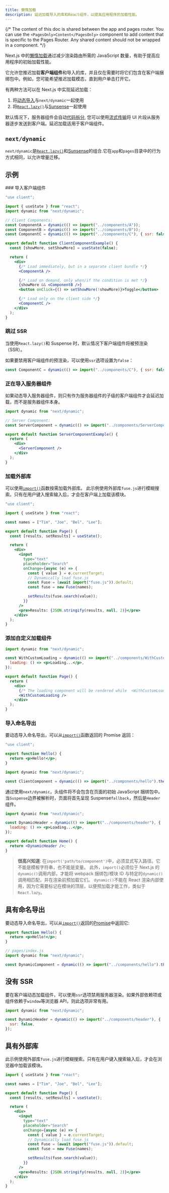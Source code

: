 ```yaml
---
title: 懒惰加载
description: 延迟加载导入的库和React组件，以提高应用程序的加载性能。
---
```


{/* The content of this doc is shared between the app and pages router. You can use the `<PagesOnly>Content</PagesOnly>` component to add content that is specific to the Pages Router. Any shared content should not be wrapped in a component. */}

Next.js 中的[懒惰加载](https://developer.mozilla.org/docs/Web/Performance/Lazy_loading)通过减少渲染路由所需的 JavaScript 数量，有助于提高应用程序的初始加载性能。

它允许您推迟加载**客户端组件**和导入的库，并且仅在需要时将它们包含在客户端捆绑包中。例如，您可能希望推迟加载模态，直到用户单击打开它。

有两种方法可以在 Next.js 中实现延迟加载：

1. 将[动态导入](#nextdynamic)与`next/dynamic`一起使用
2. 将[`React.lazy()`](https://react.dev/reference/react/lazy)与[Sunsense](https://react.dev/reference/react/Suspense)一起使用

默认情况下，服务器组件会自动[代码拆分](https://developer.mozilla.org/docs/Glossary/Code_splitting), 您可以使用[流式传输](/docs/app/building-your-application/routing/loading-ui-and-streaming)将 UI 片段从服务器逐步发送到客户端。延迟加载适用于客户端组件。

## `next/dynamic`

`next/dynamic`是[`React.lazy()`](https://react.dev/reference/react/lazy)和[Sunsense](https://react.dev/reference/react/Suspense)的组合.它在`app`和`pages`目录中的行为方式相同，以允许增量迁移。

## 示例

<AppOnly>
### 导入客户端组件

```jsx filename="app/page.js"
"use client";

import { useState } from "react";
import dynamic from "next/dynamic";

// Client Components:
const ComponentA = dynamic(() => import("../components/A"));
const ComponentB = dynamic(() => import("../components/B"));
const ComponentC = dynamic(() => import("../components/C"), { ssr: false });

export default function ClientComponentExample() {
  const [showMore, setShowMore] = useState(false);

  return (
    <div>
      {/* Load immediately, but in a separate client bundle */}
      <ComponentA />

      {/* Load on demand, only when/if the condition is met */}
      {showMore && <ComponentB />}
      <button onClick={() => setShowMore(!showMore)}>Toggle</button>

      {/* Load only on the client side */}
      <ComponentC />
    </div>
  );
}
```

### 跳过 SSR

当使用`React.lazy()`和 Suspense 时，默认情况下客户端组件将被预渲染（SSR）。

如果要禁用客户端组件的预渲染，可以使用`ssr`选项设置为`false`：

```jsx
const ComponentC = dynamic(() => import("../components/C"), { ssr: false });
```

### 正在导入服务器组件

如果动态导入服务器组件，则只有作为服务器组件的子级的客户端组件才会延迟加载，而不是服务器组件本身。

```jsx filename="app/page.js"
import dynamic from "next/dynamic";

// Server Component:
const ServerComponent = dynamic(() => import("../components/ServerComponent"));

export default function ServerComponentExample() {
  return (
    <div>
      <ServerComponent />
    </div>
  );
}
```

### 加载外部库

可以使用[`import()`](https://developer.mozilla.org/docs/Web/JavaScript/Reference/Operators/import)函数按需加载外部库。 此示例使用外部库`fuse.js`进行模糊搜索。只有在用户键入搜索输入后，才会在客户端上加载该模块。

```jsx filename="app/page.js"
"use client";

import { useState } from "react";

const names = ["Tim", "Joe", "Bel", "Lee"];

export default function Page() {
  const [results, setResults] = useState();

  return (
    <div>
      <input
        type="text"
        placeholder="Search"
        onChange={async (e) => {
          const { value } = e.currentTarget;
          // Dynamically load fuse.js
          const Fuse = (await import("fuse.js")).default;
          const fuse = new Fuse(names);

          setResults(fuse.search(value));
        }}
      />
      <pre>Results: {JSON.stringify(results, null, 2)}</pre>
    </div>
  );
}
```

### 添加自定义加载组件

```jsx filename="app/page.js"
import dynamic from "next/dynamic";

const WithCustomLoading = dynamic(() => import("../components/WithCustomLoading"), {
  loading: () => <p>Loading...</p>,
});

export default function Page() {
  return (
    <div>
      {/* The loading component will be rendered while  <WithCustomLoading/> is loading */}
      <WithCustomLoading />
    </div>
  );
}
```

### 导入命名导出

要动态导入命名导出，可以从[`import()`](https://developer.mozilla.org/docs/Web/JavaScript/Reference/Operators/import)函数返回的 Promise 返回：

```jsx filename="components/hello.js"
"use client";

export function Hello() {
  return <p>Hello!</p>;
}
```

```jsx filename="app/page.js"
import dynamic from "next/dynamic";

const ClientComponent = dynamic(() => import("../components/hello").then((mod) => mod.Hello));
```

</AppOnly>

<PagesOnly>

通过使用`next/dynamic`，头组件将不会包含在页面的初始 JavaScript 捆绑包中。当`Suspense`边界被解析时，页面将首先呈现 Suspense`fallback`，然后是`Header`组件。

```jsx
import dynamic from "next/dynamic";

const DynamicHeader = dynamic(() => import("../components/header"), {
  loading: () => <p>Loading...</p>,
});

export default function Home() {
  return <DynamicHeader />;
}
```

> **很高兴知道**: 在`import('path/to/component')`中，必须显式写入路径。它不能是模板字符串，也不能是变量。 此外，`import()`必须位于 Next.js 的`dynamic()`调用内部，才能将 webpack 捆绑包/模块 ID 与特定的`dynamic()`调用相匹配，并在渲染前预加载它们。 `dynamic()`不能在 React 渲染内部使用，因为它需要标记在模块的顶层，以便预加载才能工作，类似于`React.lazy`。

## 具有命名导出

要动态导入命名导出，可以从[`import()`](https://developer.mozilla.org/docs/Web/JavaScript/Reference/Global_Objects/Promise)返回的[Promise](https://github.com/tc39/proposal-dynamic-import#example)中返回它:

```jsx filename="components/hello.js"
export function Hello() {
  return <p>Hello!</p>;
}

// pages/index.js
import dynamic from "next/dynamic";

const DynamicComponent = dynamic(() => import("../components/hello").then((mod) => mod.Hello));
```

## 没有 SSR

要在客户端动态加载组件，可以使用`ssr`选项禁用服务器渲染。如果外部依赖项或组件依赖于`window`等浏览器 API，则此选项非常有用。

```jsx
import dynamic from "next/dynamic";

const DynamicHeader = dynamic(() => import("../components/header"), {
  ssr: false,
});
```

## 具有外部库

此示例使用外部库`fuse.js`进行模糊搜索。只有在用户键入搜索输入后，才会在浏览器中加载该模块。

```jsx
import { useState } from "react";

const names = ["Tim", "Joe", "Bel", "Lee"];

export default function Page() {
  const [results, setResults] = useState();

  return (
    <div>
      <input
        type="text"
        placeholder="Search"
        onChange={async (e) => {
          const { value } = e.currentTarget;
          // Dynamically load fuse.js
          const Fuse = (await import("fuse.js")).default;
          const fuse = new Fuse(names);

          setResults(fuse.search(value));
        }}
      />
      <pre>Results: {JSON.stringify(results, null, 2)}</pre>
    </div>
  );
}
```

</PagesOnly>

